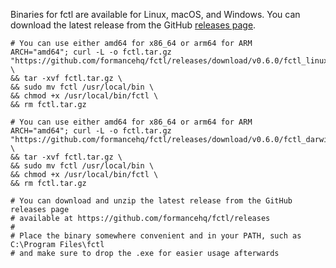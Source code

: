 
Binaries for fctl are available for Linux, macOS, and Windows. You can download the latest release from the GitHub [releases page](https://github.com/formancehq/fctl/releases).

<Tabs>

<TabItem value="linux" label="Linux">

```shell
# You can use either amd64 for x86_64 or arm64 for ARM
ARCH="amd64"; curl -L -o fctl.tar.gz "https://github.com/formancehq/fctl/releases/download/v0.6.0/fctl_linux-$ARCH.tar.gz" \
&& tar -xvf fctl.tar.gz \
&& sudo mv fctl /usr/local/bin \
&& chmod +x /usr/local/bin/fctl \
&& rm fctl.tar.gz
```

</TabItem>

<TabItem value="macos" label="macOS">

```shell
# You can use either amd64 for x86_64 or arm64 for ARM
ARCH="amd64"; curl -L -o fctl.tar.gz "https://github.com/formancehq/fctl/releases/download/v0.6.0/fctl_darwin-$ARCH.tar.gz" \
&& tar -xvf fctl.tar.gz \
&& sudo mv fctl /usr/local/bin \
&& chmod +x /usr/local/bin/fctl \
&& rm fctl.tar.gz
```

</TabItem>

<TabItem value="windows" label="Windows">

```shell
# You can download and unzip the latest release from the GitHub releases page
# available at https://github.com/formancehq/fctl/releases
#
# Place the binary somewhere convenient and in your PATH, such as C:\Program Files\fctl
# and make sure to drop the .exe for easier usage afterwards

```

</TabItem>

</Tabs>